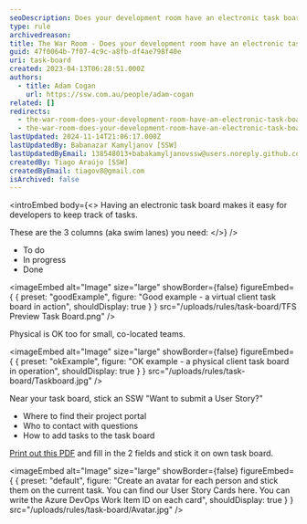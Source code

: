 ```yaml
---
seoDescription: Does your development room have an electronic task board?
type: rule
archivedreason:
title: The War Room - Does your development room have an electronic task board?
guid: 47f0064b-7f07-4c9c-a8fb-df4ae798f40e
uri: task-board
created: 2023-04-13T06:28:51.000Z
authors:
  - title: Adam Cogan
    url: https://ssw.com.au/people/adam-cogan
related: []
redirects:
  - the-war-room-does-your-development-room-have-an-electronic-task-board-(physical-is-ok-too-for-small-co-located-teams)
  - the-war-room-does-your-development-room-have-an-electronic-task-board-physical-is-ok-too-for-small-co-located-teams
lastUpdated: 2024-11-14T21:06:17.000Z
lastUpdatedBy: Babanazar Kamyljanov [SSW]
lastUpdatedByEmail: 138548013+babakamyljanovssw@users.noreply.github.com
createdBy: Tiago Araújo [SSW]
createdByEmail: tiagov8@gmail.com
isArchived: false
---
```


<introEmbed
  body={<>
Having an electronic task board makes it easy for developers to keep track of tasks.

These are the 3 columns (aka swim lanes) you need:
  </>}
/>
* To do
* In progress
* Done

<imageEmbed
  alt="Image"
  size="large"
  showBorder={false}
  figureEmbed={ {
    preset: "goodExample",
    figure: "Good example - a virtual client task board in action",
    shouldDisplay: true
  } }
  src="/uploads/rules/task-board/TFS Preview Task Board.png"
/>


Physical is OK too for small, co-located teams.

<imageEmbed
  alt="Image"
  size="large"
  showBorder={false}
  figureEmbed={ {
    preset: "okExample",
    figure: "OK example - a physical client task board in operation",
    shouldDisplay: true
  } }
  src="/uploads/rules/task-board/Taskboard.jpg"
/>


Near your task board, stick an SSW "Want to submit a User Story?"

* Where to find their project portal
* Who to contact with questions
* How to add tasks to the task board

[Print out this PDF](https://github.com/SSWConsulting/SSW.Rules.Content/raw/main/rules/the-war-room-does-your-scrum-room-have-the-best-scrum-image/8StepstoScrum.pdf) and fill in the 2 fields and stick it on own task board.


<imageEmbed
  alt="Image"
  size="large"
  showBorder={false}
  figureEmbed={ {
    preset: "default",
    figure: "Create an avatar for each person and stick them on the current task. You can find our User Story Cards here. You can write the Azure DevOps Work Item ID on each card",
    shouldDisplay: true
  } }
  src="/uploads/rules/task-board/Avatar.jpg"
/>
